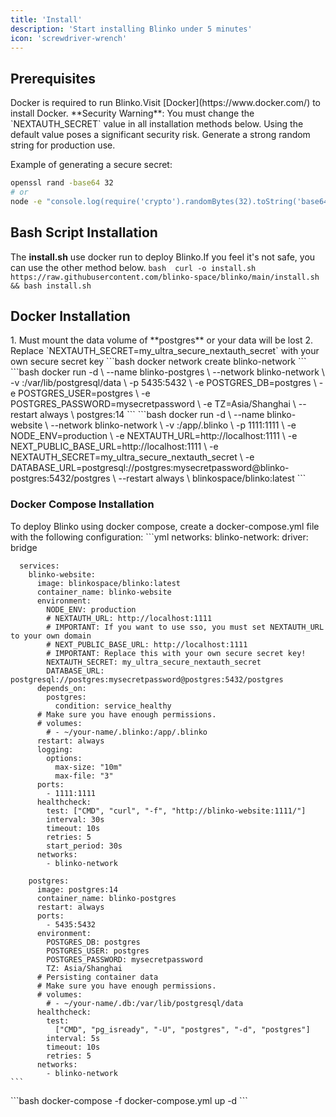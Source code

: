 ```yaml
---
title: 'Install'
description: 'Start installing Blinko under 5 minutes'
icon: 'screwdriver-wrench'
---
```


## Prerequisites
<AccordionGroup>
  <Accordion icon="docker" title="Docker">
    Docker is required to run Blinko.Visit [Docker](https://www.docker.com/) to install Docker.
  </Accordion>
</AccordionGroup>

<Warning>
**Security Warning**: You must change the `NEXTAUTH_SECRET` value in all installation methods below. Using the default value poses a significant security risk. Generate a strong random string for production use.

Example of generating a secure secret:
```bash
openssl rand -base64 32
# or
node -e "console.log(require('crypto').randomBytes(32).toString('base64'))"
```
</Warning>

## Bash Script Installation
The **install.sh** use docker run to deploy Blinko.If you feel it's not safe, you can use the other method below.
<AccordionGroup>
  <Accordion icon="square-terminal" title="install.sh">
    ```bash 
    curl -o install.sh https://raw.githubusercontent.com/blinko-space/blinko/main/install.sh && bash install.sh
    ```
  </Accordion>
</AccordionGroup>


## Docker Installation
<Warning>
1. Must mount the data volume of **postgres** or your data will be lost
2. Replace `NEXTAUTH_SECRET=my_ultra_secure_nextauth_secret` with your own secure secret key
</Warning>

<AccordionGroup>
  <Accordion icon="chart-network" title="Step 1: Create the custom Docker network" defaultOpen>
    ```bash 
    docker network create blinko-network
    ```
  </Accordion>
  <Accordion icon="database" title="Step 2: Run the PostgreSQL database container" defaultOpen>
    ```bash 
   docker run -d \
    --name blinko-postgres \
    --network blinko-network \
    -v <your-path>:/var/lib/postgresql/data \
    -p 5435:5432 \
    -e POSTGRES_DB=postgres \
    -e POSTGRES_USER=postgres \
    -e POSTGRES_PASSWORD=mysecretpassword \
    -e TZ=Asia/Shanghai \
    --restart always \
    postgres:14
    ```
  </Accordion>
   <Accordion icon="ghost" title="Step 3: Run the Blinko website container" defaultOpen>
    ```bash 
    docker run -d \
    --name blinko-website \
    --network blinko-network \
    -v <your-path>:/app/.blinko \
    -p 1111:1111 \
    -e NODE_ENV=production \
    -e NEXTAUTH_URL=http://localhost:1111 \
    -e NEXT_PUBLIC_BASE_URL=http://localhost:1111 \
    -e NEXTAUTH_SECRET=my_ultra_secure_nextauth_secret \
    -e DATABASE_URL=postgresql://postgres:mysecretpassword@blinko-postgres:5432/postgres \
    --restart always \
    blinkospace/blinko:latest
    ```
  </Accordion>
</AccordionGroup>



### Docker Compose Installation
To deploy Blinko using docker compose, create a docker-compose.yml file with the following configuration:
<AccordionGroup>
  <Accordion icon="docker" title="Step 1: Create docker-compose.yml" >
    ```yml
      networks:
        blinko-network:
          driver: bridge

      services:
        blinko-website:
          image: blinkospace/blinko:latest
          container_name: blinko-website
          environment:
            NODE_ENV: production
            # NEXTAUTH_URL: http://localhost:1111
            # IMPORTANT: If you want to use sso, you must set NEXTAUTH_URL to your own domain
            # NEXT_PUBLIC_BASE_URL: http://localhost:1111
            # IMPORTANT: Replace this with your own secure secret key!
            NEXTAUTH_SECRET: my_ultra_secure_nextauth_secret
            DATABASE_URL: postgresql://postgres:mysecretpassword@postgres:5432/postgres
          depends_on:
            postgres:
              condition: service_healthy
          # Make sure you have enough permissions.
          # volumes:
            # - ~/your-name/.blinko:/app/.blinko 
          restart: always
          logging:
            options:
              max-size: "10m"
              max-file: "3"
          ports:
            - 1111:1111
          healthcheck:
            test: ["CMD", "curl", "-f", "http://blinko-website:1111/"]
            interval: 30s 
            timeout: 10s   
            retries: 5     
            start_period: 30s 
          networks:
            - blinko-network

        postgres:
          image: postgres:14
          container_name: blinko-postgres
          restart: always
          ports:
            - 5435:5432
          environment:
            POSTGRES_DB: postgres
            POSTGRES_USER: postgres
            POSTGRES_PASSWORD: mysecretpassword
            TZ: Asia/Shanghai
          # Persisting container data
          # Make sure you have enough permissions.
          # volumes:
            # - ~/your-name/.db:/var/lib/postgresql/data
          healthcheck:
            test:
              ["CMD", "pg_isready", "-U", "postgres", "-d", "postgres"]
            interval: 5s
            timeout: 10s
            retries: 5
          networks:
            - blinko-network
    ```
  </Accordion>
  <Accordion icon="rectangle-terminal" title="Step 2: Execute docker-compose command to initiate Blinko">
    ```bash
    docker-compose -f docker-compose.yml up -d
    ```
  </Accordion>
</AccordionGroup>
